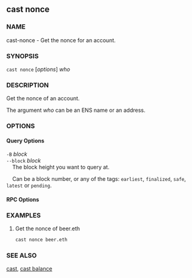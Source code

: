 
## cast nonce

### NAME

cast-nonce - Get the nonce for an account.

### SYNOPSIS

`cast nonce` [*options*] _who_

### DESCRIPTION

Get the nonce of an account.

The argument _who_ can be an ENS name or an address.

### OPTIONS

#### Query Options

`-B` _block_  
`--block` _block_  
&nbsp;&nbsp;&nbsp;&nbsp;The block height you want to query at.

&nbsp;&nbsp;&nbsp;&nbsp;Can be a block number, or any of the tags: `earliest`, `finalized`, `safe`, `latest` or `pending`.

#### RPC Options

<RpcUrlOption />

<CommonOptions />

### EXAMPLES

1. Get the nonce of beer.eth
   ```sh
   cast nonce beer.eth
   ```

### SEE ALSO

[cast](/reference/cast/cast.mdx), [cast balance](/reference/cast/cast-balance.mdx)
